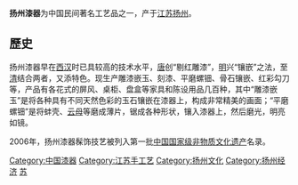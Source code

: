 {{unreferenced|time=2014-08-31}}
'''扬州漆器'''为中国民间著名工艺品之一，产于[[江苏|江苏]][[扬州|扬州]]。

== 歷史 ==
扬州漆器早在[[西汉|西汉]]时已具较高的技术水平，[[唐朝|唐]]创“剔红雕漆”，[[明朝|明]]兴“镶嵌”之法，至[[清朝|清]]结合两者，又添特色。现生产雕漆嵌玉、刻漆、平磨螺钿、骨石镶嵌、红彩勾刀等，产品有各花式的屏风、桌柜、盘盒等家具和陈设用品几百种，其中“雕漆嵌玉”是将各种具有不同天然色彩的玉石镶嵌在漆器上，构成非常精美的画面；“平磨螺钿”是将蚌壳、[[云母|云母]]等磨成薄片，锯成各种形状，镶入漆器上，然后磨光，明亮如镜。

2006年，扬州漆器髹饰技艺被列入第一批[[中国国家级非物质文化遗产|中国国家级非物质文化遗产]]名录。

{{扬州|state=collapsed}}
[[Category:中国漆器|Category:中国漆器]]
[[Category:江苏手工艺|Category:江苏手工艺]]
[[Category:扬州文化|Category:扬州文化]]
[[Category:扬州经济|Category:扬州经济]]
[[Category:中國地理标志产品|苏]]